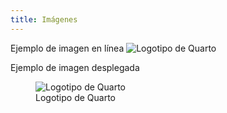 ```yaml
---
title: Imágenes
---
```


Ejemplo de imagen en línea ![Logotipo de Quarto](img/logo-quarto.png)

Ejemplo de imagen desplegada

![Logotipo de Quarto](img/logo-quarto.png)